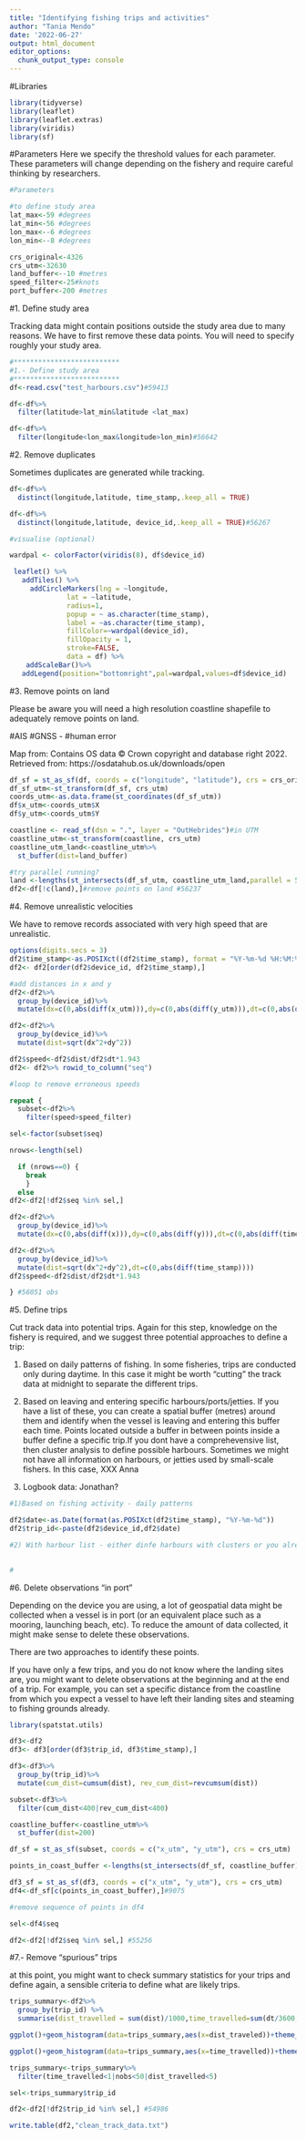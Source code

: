 ```yaml
---
title: "Identifying fishing trips and activities"
author: "Tania Mendo"
date: '2022-06-27'
output: html_document
editor_options: 
  chunk_output_type: console
---
```


#Libraries

```r


library(tidyverse)
library(leaflet)
library(leaflet.extras)
library(viridis)
library(sf)

```

#Parameters
Here we specify the threshold values for each parameter. These parameters will change depending on the fishery and require careful thinking by researchers.

```r

#Parameters

#to define study area
lat_max<-59 #degrees
lat_min<-56 #degrees
lon_max<--6 #degrees
lon_min<--8 #degrees

crs_original<-4326
crs_utm<-32630
land_buffer<--10 #metres
speed_filter<-25#knots
port_buffer<-200 #metres

```

#1. Define study area

Tracking data might contain positions outside the study area due to many reasons. We have to first remove these data points. You will need to specify roughly your study area.

```r

#**************************
#1.- Define study area
#**************************
df<-read.csv("test_harbours.csv")#59413

df<-df%>%
  filter(latitude>lat_min&latitude <lat_max)

df<-df%>%
  filter(longitude<lon_max&longitude>lon_min)#56642

```

#2. Remove duplicates

Sometimes duplicates are generated while tracking.

```r

df<-df%>% 
  distinct(longitude,latitude, time_stamp,.keep_all = TRUE)

df<-df%>% 
  distinct(longitude,latitude, device_id,.keep_all = TRUE)#56267

#visualise (optional)

wardpal <- colorFactor(viridis(8), df$device_id)

 leaflet() %>%
   addTiles() %>%
     addCircleMarkers(lng = ~longitude,
              lat = ~latitude,
              radius=1,
              popup = ~ as.character(time_stamp),
              label = ~as.character(time_stamp),
              fillColor=~wardpal(device_id),
              fillOpacity = 1,
              stroke=FALSE,
              data = df) %>%
    addScaleBar()%>%
   addLegend(position="bottomright",pal=wardpal,values=df$device_id)

```

#3. Remove points on land

Please be aware you will need a high resolution coastline shapefile to adequately remove points on land.

#AIS
#GNSS - 
#human error

Map from: Contains OS data © Crown copyright and database right 2022. Retrieved from: https://osdatahub.os.uk/downloads/open


```r

df_sf = st_as_sf(df, coords = c("longitude", "latitude"), crs = crs_original)
df_sf_utm<-st_transform(df_sf, crs_utm)
coords_utm<-as.data.frame(st_coordinates(df_sf_utm))
df$x_utm<-coords_utm$X
df$y_utm<-coords_utm$Y

coastline <- read_sf(dsn = ".", layer = "OutHebrides")#in UTM
coastline_utm<-st_transform(coastline, crs_utm)
coastline_utm_land<-coastline_utm%>%
  st_buffer(dist=land_buffer)

#try parallel running?
land <-lengths(st_intersects(df_sf_utm, coastline_utm_land,parallel = 5)) > 0#
df2<-df[!c(land),]#remove points on land #56237

```


#4. Remove unrealistic velocities

We have to remove records associated with very high speed that are unrealistic.

```r

options(digits.secs = 3)
df2$time_stamp<-as.POSIXct((df2$time_stamp), format = "%Y-%m-%d %H:%M:%OS",origin="1970-01-01", tz = 'Europe/London')#
df2<- df2[order(df2$device_id, df2$time_stamp),]

#add distances in x and y
df2<-df2%>%
  group_by(device_id)%>%
  mutate(dx=c(0,abs(diff(x_utm))),dy=c(0,abs(diff(y_utm))),dt=c(0,abs(diff(time_stamp))))

df2<-df2%>%
  group_by(device_id)%>%
  mutate(dist=sqrt(dx^2+dy^2))

df2$speed<-df2$dist/df2$dt*1.943
df2<- df2%>% rowid_to_column("seq") 

#loop to remove erroneous speeds

repeat { 
  subset<-df2%>%
    filter(speed>speed_filter)

sel<-factor(subset$seq)

nrows<-length(sel)

  if (nrows==0) {
    break
    } 
  else
df2<-df2[!df2$seq %in% sel,] 

df2<-df2%>%
  group_by(device_id)%>%
  mutate(dx=c(0,abs(diff(x))),dy=c(0,abs(diff(y))),dt=c(0,abs(diff(time_stamp))))

df2<-df2%>%
  group_by(device_id)%>%
  mutate(dist=sqrt(dx^2+dy^2),dt=c(0,abs(diff(time_stamp))))
df2$speed<-df2$dist/df2$dt*1.943

} #56051 obs

```


#5. Define trips

Cut track data into potential trips. Again for this step, knowledge on the fishery is required, and we suggest three potential approaches to define a trip:

1) Based on daily patterns of fishing. In some fisheries, trips are conducted only during daytime. In this case it might be worth "cutting" the track data at midnight to separate the different trips. 

2) Based on leaving and entering specific harbours/ports/jetties. If you have a list of these, you can create a spatial buffer (metres) around them and identify when the vessel is leaving and entering this buffer each time. Points located outside a buffer in between points inside a buffer define a specific trip.If you dont have a comprehevensive list, then cluster analysis to define possible harbours. Sometimes we might not have all information on harbours, or jetties used by small-scale fishers. In this case, XXX Anna

3) Logbook data: Jonathan?

```r

#1)Based on fishing activity - daily patterns

df2$date<-as.Date(format(as.POSIXct(df2$time_stamp), "%Y-%m-%d"))
df2$trip_id<-paste(df2$device_id,df2$date)

#2) With harbour list - either dinfe harbours with clusters or you already have a list of harbours

 
#  
```

#6. Delete observations "in port"

Depending on the device you are using, a lot of geospatial data might be collected when a vessel is in port (or an equivalent place such as a mooring, launching beach, etc). To reduce the amount of data collected, it might make sense to delete these observations.  

There are two approaches to identify these points. 

If you have only a few trips, and you do not know where the landing sites are, you might want to delete observations at the beginning and at the end of a trip. For example, you can set a specific distance from the coastline from which you expect a vessel to have left their landing sites and steaming to fishing grounds already.


```r

library(spatstat.utils)

df3<-df2
df3<- df3[order(df3$trip_id, df3$time_stamp),]

df3<-df3%>%
  group_by(trip_id)%>%
  mutate(cum_dist=cumsum(dist), rev_cum_dist=revcumsum(dist))

subset<-df3%>%
  filter(cum_dist<400|rev_cum_dist<400)

coastline_buffer<-coastline_utm%>%
  st_buffer(dist=200)

df_sf = st_as_sf(subset, coords = c("x_utm", "y_utm"), crs = crs_utm)

points_in_coast_buffer <-lengths(st_intersects(df_sf, coastline_buffer)) > 0

df3_sf = st_as_sf(df3, coords = c("x_utm", "y_utm"), crs = crs_utm)
df4<-df_sf[c(points_in_coast_buffer),]#9075

#remove sequence of points in df4

sel<-df4$seq

df2<-df2[!df2$seq %in% sel,] #55256

```

#7.- Remove "spurious" trips

at this point, you might want to check summary statistics for your trips and define again, a sensible criteria to define what are likely trips.

```r

trips_summary<-df2%>%
  group_by(trip_id) %>%
  summarise(dist_travelled = sum(dist)/1000,time_travelled=sum(dt/3600,na.rm=TRUE), nobs=n_distinct(time_stamp))  

ggplot()+geom_histogram(data=trips_summary,aes(x=dist_traveled))+theme_bw()#in meters

ggplot()+geom_histogram(data=trips_summary,aes(x=time_travelled))+theme_bw()#in hours

trips_summary<-trips_summary%>%
  filter(time_travelled<1|nobs<50|dist_travelled<5)

sel<-trips_summary$trip_id

df2<-df2[!df2$trip_id %in% sel,] #54986

write.table(df2,"clean_track_data.txt")


```




